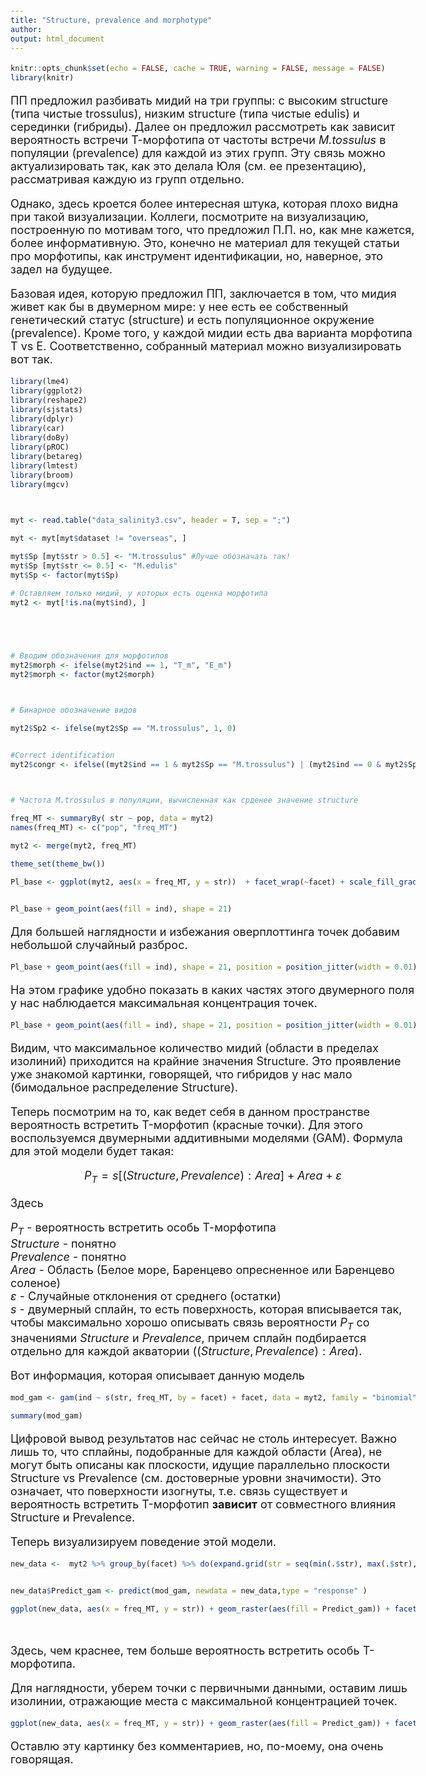 ```yaml
---
title: "Structure, prevalence and morphotype"
author: 
output: html_document
---
```


```r
knitr::opts_chunk$set(echo = FALSE, cache = TRUE, warning = FALSE, message = FALSE)
library(knitr)

```

<style type="text/css">

body{ /* Normal  */
      font-size: 18px;
  }
td {  /* Table  */
  font-size: 20px;
}
h1.title {
  font-size: 38px;
  color: DarkRed;
}
h1 { /* Header 1 */
  font-size: 28px;
  color: DarkBlue;
}
h2 { /* Header 2 */
    font-size: 22px;
  color: DarkBlue;
}
h3 { /* Header 3 */
  font-size: 18px;
  font-family: "Times New Roman", Times, serif;
  color: DarkBlue;
}
code.r{ /* Code block */
    font-size: 12px;
}
pre { /* Code block - determines code spacing between lines */
    font-size: 14px;
}
</style>

ПП предложил разбивать мидий на три группы: с высоким structure (типа чистые trossulus), низким structure (типа чистые edulis) и серединки (гибриды). Далее он предложил рассмотреть как зависит вероятность встречи Т-морфотипа от частоты встречи *M.tossulus* в популяции (prevalence) для каждой из этих групп. Эту связь можно актуализировать так, как это делала Юля (см. ее презентацию), рассматривая каждую из групп отдельно.  

Однако, здесь кроется более интересная штука, которая плохо видна при такой визуализации. Коллеги, посмотрите на визуализацию, построенную по мотивам того, что предложил П.П. но, как мне кажется, более информативную. Это, конечно не материал для текущей статьи про морфотипы, как инструмент идентификации, но, наверное, это задел на будущее.

Базовая идея, которую предложил ПП, заключается в том, что мидия живет как бы в двумерном мире: у нее есть ее собственный генетический статус (structure) и есть популяционное окружение (prevalence). Кроме того, у каждой мидии есть два варианта морфотипа Т vs E. Соответственно, собранный материал можно визуализировать вот так.


```r
library(lme4)
library(ggplot2)
library(reshape2)
library(sjstats)
library(dplyr)
library(car)
library(doBy)
library(pROC)
library(betareg)
library(lmtest)
library(broom)
library(mgcv)



myt <- read.table("data_salinity3.csv", header = T, sep = ";")

myt <- myt[myt$dataset != "overseas", ]

myt$Sp [myt$str > 0.5] <- "M.trossulus" #Лучше обозначать так!
myt$Sp [myt$str <= 0.5] <- "M.edulis"
myt$Sp <- factor(myt$Sp)

# Оставляем только мидий, у которых есть оценка морфотипа
myt2 <- myt[!is.na(myt$ind), ]





# Вводим обозначения для морфотипов
myt2$morph <- ifelse(myt2$ind == 1, "T_m", "E_m")
myt2$morph <- factor(myt2$morph)



# Бинарное обозначение видов

myt2$Sp2 <- ifelse(myt2$Sp == "M.trossulus", 1, 0)


#Correct identification
myt2$congr <- ifelse((myt2$ind == 1 & myt2$Sp == "M.trossulus") | (myt2$ind == 0 & myt2$Sp == "M.edulis"), 1, 0   )



# Частота M.trossulus в популяции, вычисленная как срденее значение structure

freq_MT <- summaryBy( str ~ pop, data = myt2)
names(freq_MT) <- c("pop", "freq_MT")

myt2 <- merge(myt2, freq_MT)

theme_set(theme_bw())

Pl_base <- ggplot(myt2, aes(x = freq_MT, y = str))  + facet_wrap(~facet) + scale_fill_gradient(low = "yellow", high = "red") + guides(fill = "none") + labs(x = "Prevalence (proportion of M.trossulus)", y = "Structure")


Pl_base + geom_point(aes(fill = ind), shape = 21)

```

Для большей наглядности и избежания оверплоттинга точек добавим небольшой случайный разброс.

```r
Pl_base + geom_point(aes(fill = ind), shape = 21, position = position_jitter(width = 0.01))
```

На этом графике удобно показать в каких частях этого двумерного поля у нас наблюдается максимальная концентрация точек.

```r
Pl_base + geom_point(aes(fill = ind), shape = 21, position = position_jitter(width = 0.01)) + geom_density2d(n = 20)
```

Видим, что максимальное количество мидий (области в пределах изолиний) приходится на крайние значения Structure. Это проявление уже знакомой картинки, говорящей, что гибридов у нас мало (бимодальное распределение Structure). 

Теперь посмотрим на то, как ведет себя в данном пространстве вероятность встретить T-морфотип (красные точки). Для этого воспользуемся двумерными аддитивными моделями (GAM). Формула для этой модели будет такая:

$$
P_T = s[(Structure, Prevalence): Area] + Area + \varepsilon
$$

Здесь

$P_T$ - вероятность встретить особь Т-морфотипа    
$Structure$ - понятно    
$Prevalence$ - понятно    
$Area$ - Область (Белое море, Баренцево опресненное или Баренцево соленое)    
$\varepsilon$ - Случайные отклонения от среднего (остатки)    
$s$ - двумерный сплайн, то есть поверхность, которая вписывается так, чтобы максимально хорошо описывать связь вероятности $P_T$ со значениями $Structure$ и $Prevalence$, причем сплайн подбирается отдельно для каждой акватории ($(Structure, Prevalence): Area$).      

Вот информация, которая описывает данную модель

```r
mod_gam <- gam(ind ~ s(str, freq_MT, by = facet) + facet, data = myt2, family = "binomial")

summary(mod_gam)
```

Цифровой вывод результатов нас сейчас не столь интересует. Важно лишь то, что сплайны, подобранные для каждой области (Area), не могут быть описаны как плоскости, идущие параллельно плоскости Structure vs Prevalence (см. достоверные уровни значимости). Это означает, что поверхности изогнуты,  т.е. связь существует и вероятность встретить T-морфотип **зависит** от  совместного влияния Structure и Prevalence. 


Теперь визуализируем поведение этой  модели. 

```r

new_data <-  myt2 %>% group_by(facet) %>% do(expand.grid(str = seq(min(.$str), max(.$str), length.out = 100), freq_MT = seq(min(.$freq_MT), max(.$freq_MT), length.out = 100))) 


new_data$Predict_gam <- predict(mod_gam, newdata = new_data,type = "response" )

ggplot(new_data, aes(x = freq_MT, y = str)) + geom_raster(aes(fill = Predict_gam)) + facet_wrap(~facet) + scale_fill_gradient(low = "yellow", high = "red") + geom_density2d(data = myt2, n = 20) + geom_point(data = myt2, aes(fill = ind), position = position_jitter(width = 0.01), shape = 21) + theme_bw() + labs(x = "Prevalence (proportion of M.trossulus)", y = "Structure", fill = "Вероятность \n встретить Т-морфотип")
  
  
```

Здесь, чем краснее, тем больше вероятность встретить особь Т-морфотипа. 


Для наглядности, уберем точки с первичными данными, оставим лишь изолинии, отражающие места с максимальной концентрацией точек.

```r
ggplot(new_data, aes(x = freq_MT, y = str)) + geom_raster(aes(fill = Predict_gam)) + facet_wrap(~facet) + scale_fill_gradient(low = "yellow", high = "red") + geom_density2d(data = myt2, n = 20)  + theme_bw() + labs(x = "Prevalence (proportion of M.trossulus)", y = "Structure", fill = "Вероятность \n встретить Т-морфотип")
```

Оставлю эту картинку без комментариев, но, по-моему, она очень говорящая. 


